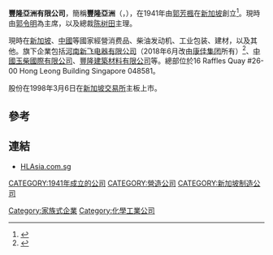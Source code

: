 '''豐隆亞洲有限公司'''，簡稱'''豐隆亞洲'''（'''{{lang-en|Hong Leong Asia Limited}}'''，{{sgx|H22}}），在1941年由[[郭芳楓|郭芳楓]]在[[新加坡|新加坡]]創立<ref>{{Cite web |url=http://www.hlasia.com.sg/abt_milestone.aspx |title=豐隆亞洲有限公司事紀 |access-date=2012-03-28 |archive-date=2011-12-04 |archive-url=https://web.archive.org/web/20111204033344/http://www.hlasia.com.sg/abt_milestone.aspx |dead-url=no }}</ref>。現時由[[郭令明|郭令明]]為主席，以及總裁[[陈树田|陈树田]]主理。

現時在[[新加坡|新加坡]]、[[中國|中國]]等國家經營消费品、柴油发动机、工业包装、建材，以及其他。旗下企業包括[[新飞电器|河南新飞电器有限公司]]（2018年6月改由[[康佳集团|康佳集团]]所有）<ref>{{cite web |url=http://news.163.com/12/1011/09/8DHD01ME0001124J.html |language= |title=新飞电器数千员工停工维权 称已10年没涨工资 |publisher=人民网 |date=2012-10-11 |accessdate= |archive-url=https://web.archive.org/web/20171201131434/http://news.163.com/12/1011/09/8DHD01ME0001124J.html |archive-date=2017-12-01 |dead-url=yes }}</ref>、[[中國玉柴國際有限公司|中國玉柴國際有限公司]]、[[豐隆建築材料有限公司|豐隆建築材料有限公司]]等。總部位於16 Raffles Quay #26-00 Hong Leong Building Singapore 048581。

股份在1998年3月6日在[[新加坡交易所|新加坡交易所]]主板上市。

==參考==
{{reflist}}

==連結==
*[http://www.hlasia.com.sg HLAsia.com.sg]{{Wayback|url=http://www.hlasia.com.sg/ |date=20120310083854 }}

[[Category:家族式企業|Category:家族式企業]]
[[CATEGORY:1941年成立的公司|CATEGORY:1941年成立的公司]]
[[CATEGORY:營造公司|CATEGORY:營造公司]]
[[Category:化學工業公司|Category:化學工業公司]]
[[CATEGORY:新加坡制造公司|CATEGORY:新加坡制造公司]]